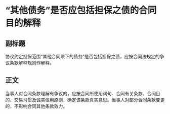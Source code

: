 # “其他债务”是否应包括担保之债的合同目的解释
## 副标题
协议约定担保范围“其他合同项下的债务”是否包括担保之债，应按合同法规定的争议条款解释规则作解释。
## 正文
当事人对合同条款理解有争议的，应按合同所使用词句、合同有关条款、合同目的、交易习惯及诚实信用原则，确定该条款真实意思。当事人对部分合同条款变更的，不影响合同其他条款效力。